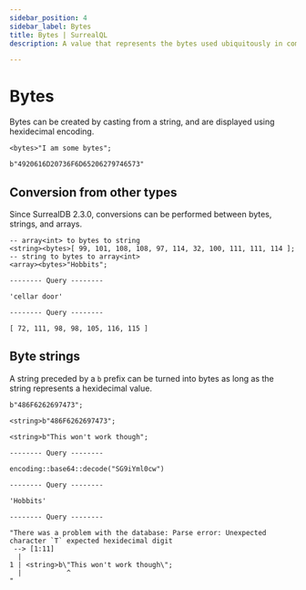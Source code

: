 ```yaml
---
sidebar_position: 4
sidebar_label: Bytes
title: Bytes | SurrealQL
description: A value that represents the bytes used ubiquitously in computer hardware.

---
```



# Bytes

Bytes can be created by casting from a string, and are displayed using hexidecimal encoding.

```surql
<bytes>"I am some bytes";
```

```surql title="Output"
b"4920616D20736F6D65206279746573"
```

## Conversion from other types

<Since v="v3.0.0-alpha.1" />

Since SurrealDB 2.3.0, conversions can be performed between bytes, strings, and arrays.

```surql
-- array<int> to bytes to string
<string><bytes>[ 99, 101, 108, 108, 97, 114, 32, 100, 111, 111, 114 ];
-- string to bytes to array<int>
<array><bytes>"Hobbits";
```

```surql title="Output"
-------- Query --------

'cellar door'

-------- Query --------

[ 72, 111, 98, 98, 105, 116, 115 ]
```

## Byte strings

<Since v="v3.0.0-alpha.1" />

A string preceded by a `b` prefix can be turned into bytes as long as the string represents a hexidecimal value.

```surql
b"486F6262697473";

<string>b"486F6262697473";

<string>b"This won't work though";
```

```surql title="Output"
-------- Query --------

encoding::base64::decode("SG9iYml0cw")

-------- Query --------

'Hobbits'

-------- Query --------

"There was a problem with the database: Parse error: Unexpected character `T` expected hexidecimal digit
 --> [1:11]
  |
1 | <string>b\"This won't work though\";
  |           ^ 
"
```

